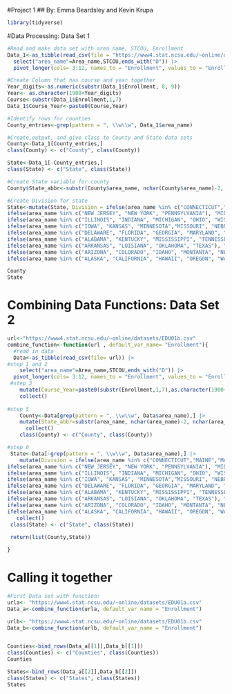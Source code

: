 #Project 1 \## By: Emma Beardsley and Kevin Krupa

```r
library(tidyverse)
```

#Data Processing: Data Set 1

```r
#Read and make data set with area name, STCOU, Enrollment
Data_1<-as_tibble(read_csv(file = "https://www4.stat.ncsu.edu/~online/datasets/EDU01a.csv")) |>
  select("area_name"=Area_name,STCOU,ends_with("D")) |>
  pivot_longer(cols= 3:12, names_to = "Enrollment", values_to = "Enrollment_Number") 

#Create Column that has course and year together
Year_digits<-as.numeric(substr(Data_1$Enrollment, 8, 9))
Year<- as.character(1900+Year_digits)
Course<-substr(Data_1$Enrollment,1,7)
Data_1$Course_Year<-paste0(Course,Year)

#Identify rows for counties
County_entries<-grep(pattern = ", \\w\\w", Data_1$area_name)

#Create,output, and give class to County and State data sets
County<-Data_1[County_entries,]
class(County) <- c("County", class(County))

State<-Data_1[-County_entries,]
class(State) <- c("State", class(State))

#Create State variable for county
County$State_abbr<-substr(County$area_name, nchar(County$area_name)-2, nchar(County$area_name))

#Create Division for state
State<-mutate(State, Division = ifelse(area_name %in% c("CONNECTICUT","MAINE","MASSACHUSETTS", "NEW HAMPSHIRE", "RHODE ISLAND","VERMONT"), "NEW ENGLAND", 
ifelse(area_name %in% c("NEW JERSEY", "NEW YORK", "PENNSYLVANIA"), "MID ATLANTIC",
ifelse(area_name %in% c("ILLINOIS", "INDIANA", "MICHIGAN", "OHIO", "WISCONSIN"), "EAST NORTH CENTRAL",
ifelse(area_name %in% c("IOWA", "KANSAS", "MINNESOTA","MISSOURI", "NEBRASKA", "NORTH DAKOTA", "SOUTH DAKOTA"), "WEST NORTH CENTRAL",
ifelse(area_name %in% c("DELAWARE", "FLORIDA", "GEORGIA", "MARYLAND", "NORTH CAROLINA", "SOUTH CAROLINA", "VIRGINIA", "DISTRICT OF COLUMBIA", "WEST VIRGINIA"), "SOUTH ATLANTIC",
ifelse(area_name %in% c("ALABAMA", "KENTUCKY", "MISSISSIPPI", "TENNESSEE"), "EAST SOUTH CENTRAL",
ifelse(area_name %in% c("ARKANSAS", "LOISIANA", "OKLAHOMA", "TEXAS"), "WEST SOUTH CENTRAL",
ifelse(area_name %in% c("ARIZONA", "COLORADO", "IDAHO", "MONTANTA", "NEVADA", "NEW MEXICO", "UTAH", "WYOMING"), "MOUNTAIN",
ifelse(area_name %in% c("ALASKA", "CALIFORNIA", "HAWAII", "OREGON", "WASHINGTON"), "PACIFIC", "ERROR"))))))))))

County
State

```

# Combining Data Functions: Data Set 2

```r
url<-"https://www4.stat.ncsu.edu/~online/datasets/EDU01b.csv"
combine_function<-function(url , default_var_name= "Enrollment"){
  #read in data
  Data<-as_tibble(read_csv(file= url)) |>
#step 1 and 2
    select("area_name"=Area_name,STCOU,ends_with("D")) |>
  pivot_longer(cols= 3:12, names_to = "Enrollment", values_to = "Enrollment_Number") |>
 #step 3
    mutate(Course_Year=paste0(substr(Enrollment,1,7),as.character(1900+(as.numeric(substr(Enrollment, 8, 9)))))) |>
    collect()
  
#step 5
    County<-Data[grep(pattern = ", \\w\\w", Data$area_name),] |>
    mutate(State_abbr=substr(area_name, nchar(area_name)-2, nchar(area_name))) |>
      collect()
    class(County) <- c("County", class(County))

#step 6
 State<-Data[-grep(pattern = ", \\w\\w", Data$area_name),] |>
    mutate(Division = ifelse(area_name %in% c("CONNECTICUT","MAINE","MASSACHUSETTS", "NEW HAMPSHIRE", "RHODE ISLAND","VERMONT"), "NEW ENGLAND", 
ifelse(area_name %in% c("NEW JERSEY", "NEW YORK", "PENNSYLVANIA"), "MID ATLANTIC",
ifelse(area_name %in% c("ILLINOIS", "INDIANA", "MICHIGAN", "OHIO", "WISCONSIN"), "EAST NORTH CENTRAL",
ifelse(area_name %in% c("IOWA", "KANSAS", "MINNESOTA","MISSOURI", "NEBRASKA", "NORTH DAKOTA", "SOUTH DAKOTA"), "WEST NORTH CENTRAL",
ifelse(area_name %in% c("DELAWARE", "FLORIDA", "GEORGIA", "MARYLAND", "NORTH CAROLINA", "SOUTH CAROLINA", "VIRGINIA", "DISTRICT OF COLUMBIA", "WEST VIRGINIA"), "SOUTH ATLANTIC",
ifelse(area_name %in% c("ALABAMA", "KENTUCKY", "MISSISSIPPI", "TENNESSEE"), "EAST SOUTH CENTRAL",
ifelse(area_name %in% c("ARKANSAS", "LOISIANA", "OKLAHOMA", "TEXAS"), "WEST SOUTH CENTRAL",
ifelse(area_name %in% c("ARIZONA", "COLORADO", "IDAHO", "MONTANTA", "NEVADA", "NEW MEXICO", "UTAH", "WYOMING"), "MOUNTAIN",
ifelse(area_name %in% c("ALASKA", "CALIFORNIA", "HAWAII", "OREGON", "WASHINGTON"), "PACIFIC", "ERROR")))))))))) |>
   collect()
 class(State) <- c("State", class(State))
 
 return(list(County,State))

}
```

# Calling it together

```r
#First Data set with function:
urla<- "https://www4.stat.ncsu.edu/~online/datasets/EDU01a.csv"
Data_a<-combine_function(urla, default_var_name = "Enrollment")

urlb<- "https://www4.stat.ncsu.edu/~online/datasets/EDU01b.csv"
Data_b<-combine_function(urlb, default_var_name = "Enrollment")


Counties<-bind_rows(Data_a[[1]],Data_b[[1]])
class(Counties) <- c("Counties", class(Counties))
Counties

States<-bind_rows(Data_a[[2]],Data_b[[2]])
class(States) <- c("States", class(States))
States
```
